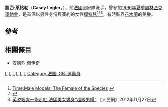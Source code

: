 '''凯西·莱格勒'''（'''Casey Legler'''，{{bd|1977年|4月26日}}），前[[法國|法國]]國家隊泳手，曾參加[[1996年夏季奧林匹克運動會|1996年夏季奧林匹克運動會]]，是首個以男性身份與{{link-en|福特模特兒公司|Ford Models}}簽約的女性[[模特兒|模特兒]]<ref name=ford>[http://style.time.com/2012/11/20/male-models-the-female-of-the-species/ Time:Male Models: The Female of the Species] {{Wayback|url=http://style.time.com/2012/11/20/male-models-the-female-of-the-species/ |date=20140207114010 }}{{en}}</ref><ref>{{cite news | url=http://www.guardian.co.uk/fashion/2013/mar/03/model-casey-legler-perfect-man | title=Model Casey Legler: is she the perfect man? | work=The Observer | date=March 3, 2013 | accessdate=March 6, 2013 | author=Wiseman, Eva | archive-date=2013-07-12 | archive-url=https://web.archive.org/web/20130712050644/http://www.guardian.co.uk/fashion/2013/mar/03/model-casey-legler-perfect-man | dead-url=no }}{{en}}</ref><ref>[http://world.people.com.cn/BIG5/n/2012/1127/c157278-19706809.html 英姿颯爽一炮走紅 法國美女變身“超級男模”] {{Wayback|url=http://world.people.com.cn/BIG5/n/2012/1127/c157278-19706809.html |date=20140221172638 }}《人民網》2012年11月27日</ref>，有時裝界[[花木蘭|花木蘭]]的美譽。

==參考==
{{reflist}}

==相關條目==
* [[安德烈·佩伊奇|安德烈·佩伊奇]]

[[Category:女子自由式游泳運動員|L]]
[[Category:法国女子游泳运动员|L]]
[[Category:法國奧運游泳運動員|L]]
[[Category:法國女性模特兒|L]]
[[Category:法國LGBT人物|L]]
[[Category:1996年夏季奧林匹克運動會游泳運動員|L]]
[[Category:法国LGBT運動員|Category:法国LGBT運動員]]
